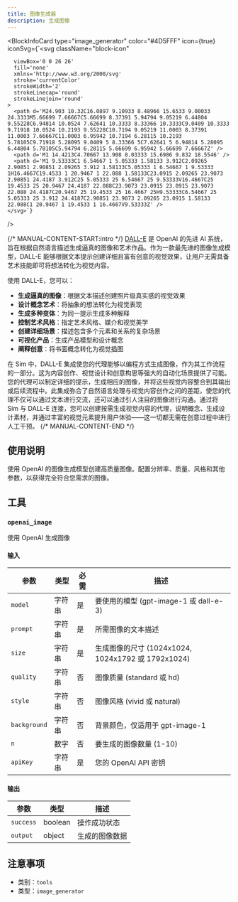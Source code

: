 ```yaml
---
title: 图像生成器
description: 生成图像
---
```



<BlockInfoCard 
  type="image_generator"
  color="#4D5FFF"
  icon={true}
  iconSvg={`<svg className="block-icon"
      
      
      
      viewBox='0 0 26 26'
      fill='none'
      xmlns='http://www.w3.org/2000/svg'
      stroke='currentColor'
      strokeWidth='2'
      strokeLinecap='round'
      strokeLinejoin='round'
    >
      <path d='M24.903 10.32C16.0897 9.10933 8.48966 15.6533 9.00033 24.3333M5.66699 7.66667C5.66699 8.37391 5.94794 9.05219 6.44804 9.55228C6.94814 10.0524 7.62641 10.3333 8.33366 10.3333C9.0409 10.3333 9.71918 10.0524 10.2193 9.55228C10.7194 9.05219 11.0003 8.37391 11.0003 7.66667C11.0003 6.95942 10.7194 6.28115 10.2193 5.78105C9.71918 5.28095 9.0409 5 8.33366 5C7.62641 5 6.94814 5.28095 6.44804 5.78105C5.94794 6.28115 5.66699 6.95942 5.66699 7.66667Z' />
      <path d='M1 14.4213C4.70667 13.908 8.03333 15.6986 9.832 18.5546' />
      <path d='M1 9.53333C1 6.54667 1 5.05333 1.58133 3.912C2.09265 2.90851 2.90851 2.09265 3.912 1.58133C5.05333 1 6.54667 1 9.53333 1H16.4667C19.4533 1 20.9467 1 22.088 1.58133C23.0915 2.09265 23.9073 2.90851 24.4187 3.912C25 5.05333 25 6.54667 25 9.53333V16.4667C25 19.4533 25 20.9467 24.4187 22.088C23.9073 23.0915 23.0915 23.9073 22.088 24.4187C20.9467 25 19.4533 25 16.4667 25H9.53333C6.54667 25 5.05333 25 3.912 24.4187C2.90851 23.9073 2.09265 23.0915 1.58133 22.088C1 20.9467 1 19.4533 1 16.4667V9.53333Z' />
    </svg>`}
/>

{/* MANUAL-CONTENT-START:intro */}
[DALL-E](https://openai.com/dall-e-3) 是 OpenAI 的先进 AI 系统，旨在根据自然语言描述生成逼真的图像和艺术作品。作为一款最先进的图像生成模型，DALL-E 能够根据文本提示创建详细且富有创意的视觉效果，让用户无需具备艺术技能即可将想法转化为视觉内容。

使用 DALL-E，您可以：

- **生成逼真的图像**：根据文本描述创建照片级真实感的视觉效果
- **设计概念艺术**：将抽象的想法转化为视觉表现
- **生成多种变体**：为同一提示生成多种解释
- **控制艺术风格**：指定艺术风格、媒介和视觉美学
- **创建详细场景**：描述包含多个元素和关系的复杂场景
- **可视化产品**：生成产品模型和设计概念
- **阐释创意**：将书面概念转化为视觉插图

在 Sim 中，DALL-E 集成使您的代理能够以编程方式生成图像，作为其工作流程的一部分。这为内容创作、视觉设计和创意构思等强大的自动化场景提供了可能。您的代理可以制定详细的提示，生成相应的图像，并将这些视觉内容整合到其输出或后续流程中。此集成弥合了自然语言处理与视觉内容创作之间的差距，使您的代理不仅可以通过文本进行交流，还可以通过引人注目的图像进行沟通。通过将 Sim 与 DALL-E 连接，您可以创建按需生成视觉内容的代理，说明概念、生成设计素材，并通过丰富的视觉元素提升用户体验——这一切都无需在创意过程中进行人工干预。
{/* MANUAL-CONTENT-END */}

## 使用说明

使用 OpenAI 的图像生成模型创建高质量图像。配置分辨率、质量、风格和其他参数，以获得完全符合您需求的图像。

## 工具

### `openai_image`

使用 OpenAI 生成图像

#### 输入

| 参数 | 类型 | 必需 | 描述 |
| --------- | ---- | -------- | ----------- |
| `model` | 字符串 | 是 | 要使用的模型 \(gpt-image-1 或 dall-e-3\) |
| `prompt` | 字符串 | 是 | 所需图像的文本描述 |
| `size` | 字符串 | 是 | 生成图像的尺寸 \(1024x1024, 1024x1792 或 1792x1024\) |
| `quality` | 字符串 | 否 | 图像质量 \(standard 或 hd\) |
| `style` | 字符串 | 否 | 图像风格 \(vivid 或 natural\) |
| `background` | 字符串 | 否 | 背景颜色，仅适用于 gpt-image-1 |
| `n` | 数字 | 否 | 要生成的图像数量 \(1-10\) |
| `apiKey` | 字符串 | 是 | 您的 OpenAI API 密钥 |

#### 输出

| 参数       | 类型   | 描述             |
| --------- | ---- | ---------------- |
| `success` | boolean | 操作成功状态       |
| `output` | object  | 生成的图像数据     |

## 注意事项

- 类别：`tools`
- 类型：`image_generator`
